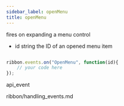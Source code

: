 ```yaml
---
sidebar_label: openMenu
title: openMenu
---
```



          


<Short>

fires on expanding a menu control


</Short>



- id 		string		the ID of an opened menu item

~~~js

ribbon.events.on("OpenMenu", function(id){
    // your code here
});


~~~
 api_event

<Descr>



</Descr>


 ribbon/handling_events.md

